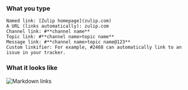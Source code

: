 ### What you type

```
Named link: [Zulip homepage](zulip.com)
A URL (links automatically): zulip.com
Channel link: #**channel name**
Topic link: #**channel name>topic name**
Message link: #**channel name>topic name@123**
Custom linkifier: For example, #2468 can automatically link to an issue in your tracker.
```

### What it looks like

![Markdown links](../../../images/markdown-links.png)
